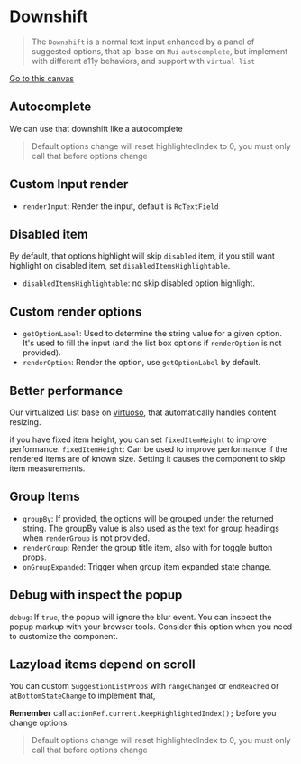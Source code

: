
<Meta title="📖 Component Docs/Downshift" />

# Downshift

> The `Downshift` is a normal text input enhanced by a panel of suggested options, that api base on `Mui` `autocomplete`, but implement with different a11y behaviors, and support with `virtual list`

[Go to this canvas](?path=/story/🚀-cleanup-components-downshift--downshift)

<Canvas withSource="none">
  <Story id="🚀-cleanup-components-downshift--downshift" />
</Canvas>

## Autocomplete

We can use that downshift like a autocomplete

> Default options change will reset highlightedIndex to 0, you must only call that before options change

<Canvas withSource="none">
  <Story id="🚀-cleanup-components-downshift--downshift-autocomplete" />
</Canvas>

## Custom Input render

- `renderInput`: Render the input, default is `RcTextField`

<Canvas withSource="none">
  <Story id="🚀-cleanup-components-downshift--downshift-with-custom-input" />
</Canvas>

## Disabled item

By default, that options highlight will skip `disabled` item, if you still want highlight on disabled item,
set `disabledItemsHighlightable`.

- `disabledItemsHighlightable`: no skip disabled option highlight.

<Canvas withSource="none">
  <Story id="🚀-cleanup-components-downshift--downshift-disabled" />
</Canvas>

## Custom render options

- `getOptionLabel`: Used to determine the string value for a given option.
  It's used to fill the input (and the list box options if `renderOption` is not provided).
- `renderOption`: Render the option, use `getOptionLabel` by default.

<Canvas withSource="none">
  <Story id="🚀-cleanup-components-downshift--downshift-with-avatar" />
</Canvas>

## Better performance

Our virtualized List base on [virtuoso](https://virtuoso.dev/), that automatically handles content resizing.

if you have fixed item height, you can set `fixedItemHeight` to improve performance.
`fixedItemHeight`: Can be used to improve performance if the rendered items are of known size. Setting it causes the component to skip item measurements.

<Canvas withSource="none">
  <Story id="🚀-cleanup-components-downshift--downshift-fixed-item-height" />
</Canvas>

## Group Items

- `groupBy`: If provided, the options will be grouped under the returned string. The groupBy value is also used as the text for group headings when `renderGroup` is not provided.
- `renderGroup`: Render the group title item, also with for toggle button props.
- `onGroupExpanded`: Trigger when group item expanded state change.

<Canvas withSource="none">
  <Story id="🚀-cleanup-components-downshift--downshift-group-by" />
</Canvas>

## Debug with inspect the popup

`debug`: If `true`, the popup will ignore the blur event. You can inspect the popup markup with your browser tools. Consider this option when you need to customize the component.

<Canvas withSource="none">
  <Story id="🚀-cleanup-components-downshift--downshift-debug" />
</Canvas>

## Lazyload items depend on scroll

You can custom `SuggestionListProps` with `rangeChanged` or `endReached` or `atBottomStateChange` to implement that,

**Remember** call `actionRef.current.keepHighlightedIndex();` before you change options.

> Default options change will reset highlightedIndex to 0, you must only call that before options change

<Canvas withSource="none">
  <Story id="🚀-cleanup-components-downshift--downshift-lazy-load-examples" />
</Canvas>
